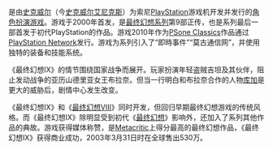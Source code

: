 {{vgname|[[最终幻想IX|最终幻想IX]]|ja=ファイナルファンタジーIX|en=Final Fantasy IX}}是由[[史克威尔|史克威尔]]（今[[史克威尔艾尼克斯|史克威尔艾尼克斯]]）为索尼[[PlayStation|PlayStation]]游戏机开发并发行的[[电子角色扮演游戏|角色扮演游戏]]。游戏于2000年首发，是[[最终幻想系列|最终幻想系列]]第9部正传，也是系列最后一部首发于初代PlayStation的作品。游戏2010年作为[[PSone_Classics|PSone Classics]]作品通过[[PlayStation_Network|PlayStation Network]]发行。游戏为系列引入了“即時事件”“莫古通信网”，并使用独特的装备和技能系统。

《最终幻想IX》的情节围绕国家战争而展开。玩家扮演年轻盗贼吉坦及其伙伴，阻止发动战争的亚历山德里亚女王布拉奈。但当一行明白和布拉奈合作的人物[[库加|库加]]是更大的威胁后，剧情中心发生改变。

《最终幻想IX》和《[[最终幻想VIII|最终幻想VIII]]》同时开发，但回归早期最终幻想游戏的传统风格。而《最终幻想IX》除明显受到初代《[[最终幻想_(游戏)|最终幻想]]》影响外，还加入了系列其他作品的典故。游戏获得媒体称赞，是[[Metacritic|Metacritic]]上得分最高的最终幻想作品，《最终幻想IX》获得商业成功，2003年3月31日时在全球售出530万。